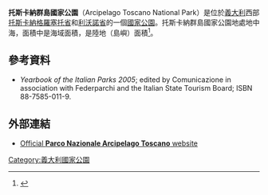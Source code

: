 {{Infobox protected area
| name = 
托斯卡納群島國家公園| iucn_category = II
| photo = Montecristo1.JPG
| photo_alt = Montecristo
| photo_caption =
| photo_width =
| map = Tuscan archipelago.png
| map_alt = Tuscan Archipelago
| map_caption =
| map_width = 240
| location = [[托斯卡納群島|托斯卡納群島]]
| nearest_city = [[費拉約港|費拉約港]]
| lat_d = 42
| lat_m = 45
| lat_s =
| lat_NS = N
| long_d = 10
| long_m = 18
| long_s =
| long_EW = E
| coords_ref =<ref>{{Google maps|url = http://maps.google.com/maps?ll=42.75,10.3&spn=0.1,0.1&t=m&q=42.75,10.3| title = Parco Nazionale Arcipelago Toscano | accessdate =15 January 2012}}</ref>
| region = IT
| type= isle
| area = {{convert|746.63|km2|sqmi|abbr=on|sortable=on}}
| established = 1996, expanded in 1997
| visitation_num =
| visitation_year =
| governing_body = Ministero dell`Ambiente
| world_heritage_site =
| url = http://www.islepark.it/
}}
'''托斯卡納群島國家公園'''（Arcipelago Toscano National Park）是位於[[義大利|義大利]]西部[[托斯卡納|托斯卡納]][[格羅塞托省|格羅塞托省]]和[[利沃諾省|利沃諾省]]的一個[[國家公園|國家公園]]。托斯卡納群島國家公園地處地中海，面積中{{convert|56776|ha}}是海域面積，{{convert|17887|ha}}是陸地（島嶼）面積<ref>{{cite web|title=Protected Area|url=http://www.parks.it/parco.nazionale.arcip.toscano/Epar.php|publisher=Parco nazionale dell'Arcipelago Toscano|accessdate=15 January 2012|archive-date=2012-01-19|archive-url=https://web.archive.org/web/20120119215836/http://www.parks.it/parco.nazionale.arcip.toscano/Epar.php|dead-url=no}}</ref>。
==參考資料==
{{Reflist}}
* ''Yearbook of the Italian Parks 2005''; edited by Comunicazione in association with Federparchi and the Italian State Tourism Board; ISBN 88-7585-011-9.
==外部連結==
{{commonscat|Arcipelago Toscano National Park}}
* [http://www.parks.it/parco.nazionale.arcip.toscano/Eindex.php Official '''Parco Nazionale Arcipelago Toscano''' website] {{Wayback|url=http://www.parks.it/parco.nazionale.arcip.toscano/Eindex.php |date=20180126205348 }} {{En icon}} 
[[Category:義大利國家公園|Category:義大利國家公園]]